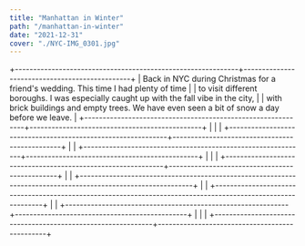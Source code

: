 ```yaml
---
title: "Manhattan in Winter"
path: "/manhattan-in-winter"
date: "2021-12-31"
cover: "./NYC-IMG_0301.jpg"
---
```




+-------------------------------------------------------------+-----------------------------------------------+
| Back in NYC during Christmas for a friend's wedding. This time I had plenty of time                         |
| to visit different boroughs. I was especially caught up with the fall vibe in the city,                     |
| with brick buildings and empty trees. We have even seen a bit of snow a day before we leave.                |
+-------------------------------------------------------------+-----------------------------------------------+
| <ZoomImage src={IMG_9920}/>                                 | <ZoomImage src={IMG_0956}/>                   |
+-------------------------------------------------------------+-----------------------------------------------+
| <ZoomImage src={IMG_0117}/>                                                                                 |
+-------------------------------------------------------------+-----------------------------------------------+
| <ZoomImage src={IMG_0245}/>                                 | <ZoomImage src={IMG_0346}/>                   |
+-------------------------------------------------------------+-----------------------------------------------+
| <ZoomImage src={IMG_0296}/>                                                                                 |
+-------------------------------------------------------------------------------------------------------------+
| <ZoomImage src={IMG_0271}/>                                                                                 |
+-------------------------------------------------------------------------------------------------------------+
| <ZoomImage src={IMG_9614}/>                                                                                 |
+-------------------------------------------------------------+-----------------------------------------------+
| <ZoomImage src={IMG_0377}/>                                 | <ZoomImage src={IMG_0397}/>                   |
+-------------------------------------------------------------+-----------------------------------------------+